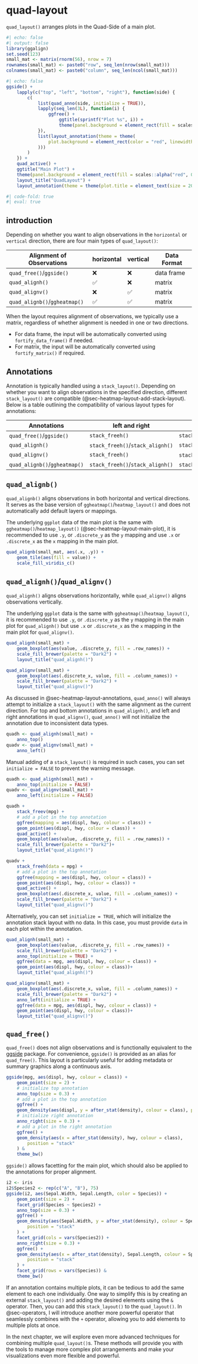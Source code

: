# quad-layout {#sec-quad-layout}
`quad_layout()` arranges plots in the Quad-Side of a main plot.
```r
#| echo: false
#| output: false
library(ggalign)
set.seed(123)
small_mat <- matrix(rnorm(56), nrow = 7)
rownames(small_mat) <- paste0("row", seq_len(nrow(small_mat)))
colnames(small_mat) <- paste0("column", seq_len(ncol(small_mat)))
```

```r
#| echo: false
ggside() +
    lapply(c("top", "left", "bottom", "right"), function(side) {
        c(
            list(quad_anno(side, initialize = TRUE)),
            lapply(seq_len(3L), function(i) {
                ggfree() +
                    ggtitle(sprintf("Plot %s", i)) +
                    theme(panel.background = element_rect(fill = scales::alpha("red", 0.5)))
            }),
            list(layout_annotation(theme = theme(
                plot.background = element_rect(color = "red", linewidth = unit(3, "cm"))
            )))
        )
    }) +
    quad_active() +
    ggtitle("Main Plot") +
    theme(panel.background = element_rect(fill = scales::alpha("red", 0.5))) +
    layout_title("QuadLayout") +
    layout_annotation(theme = theme(plot.title = element_text(size = 20)))
```

```r
#| code-fold: true
#| eval: true
```

## introduction
Depending on whether you want to align observations in the `horizontal` or `vertical`
direction, there are four main types of `quad_layout()`:

| Alignment of Observations     | horizontal | vertical | Data Format |
| ----------------------------- | ---------- | -------- | ----------- |
| `quad_free()`/`ggside()`      | ❌         | ❌       | data frame  |
| `quad_alignh()`               | ✅         | ❌       | matrix      |
| `quad_alignv()`               | ❌         | ✅       | matrix      |
| `quad_alignb()`/`ggheatmap()` | ✅         | ✅       | matrix      |

When the layout requires alignment of observations, we typically use a matrix,
regardless of whether alignment is needed in one or two directions.

 - For data frame, the input will be automatically converted using
 `fortify_data_frame()` if needed.
 - For matrix, the input will be automatically converted using
 `fortify_matrix()` if required.

## Annotations
Annotation is typically handled using a `stack_layout()`. Depending on whether
you want to align observations in the specified direction, different
`stack_layout()` are compatible (@sec-heatmap-layout-add-stack-layout). Below is
a table outlining the compatibility of various layout types for annotations:

| Annotations                   | left and right                   | top and bottom                   |
| ----------------------------- | -------------------------------- | -------------------------------- |
| `quad_free()`/`ggside()`      | `stack_freeh()`                  | `stack_freev()`                  |
| `quad_alignh()`               | `stack_freeh()`/`stack_alignh()` | `stack_freev()`                  |
| `quad_alignv()`               | `stack_freeh()`                  | `stack_freev()`/`stack_alignv()` |
| `quad_alignb()`/`ggheatmap()` | `stack_freeh()`/`stack_alignh()` | `stack_freev()`/`stack_alignv()` |

## `quad_alignb()`
`quad_alignb()` aligns observations in both horizontal and vertical directions. It
serves as the base version of `ggheatmap()`/`heatmap_layout()` and does not
automatically add default layers or mappings.

The underlying `ggplot` data of the main plot is the same with
`ggheatmap()`/`heatmap_layout()` (@sec-heatmap-layout-main-plot), it is
recommended to use `.y`, or `.discrete_y` as the `y` mapping and use `.x` or
`.discrete_x` as the `x` mapping in the main plot.

```r
quad_alignb(small_mat, aes(.x, .y)) +
    geom_tile(aes(fill = value)) +
    scale_fill_viridis_c()
```

## `quad_alignh()`/`quad_alignv()`
`quad_alignh()` aligns observations horizontally, while `quad_alignv()` aligns
observations vertically.

The underlying `ggplot` data is the same with `ggheatmap()`/`heatmap_layout()`,
it is recommended to use `.y`, or `.discrete_y` as the `y` mapping in the main
plot for `quad_alignh()` but use `.x` or `.discrete_x` as the `x` mapping in
the main plot for `quad_alignv()`.

::: {.grid}

::: {.g-col-6}
```r
quad_alignh(small_mat) +
    geom_boxplot(aes(value, .discrete_y, fill = .row_names)) +
    scale_fill_brewer(palette = "Dark2") +
    layout_title("quad_alignh()")
```
:::

::: {.g-col-6}
```r
quad_alignv(small_mat) +
    geom_boxplot(aes(.discrete_x, value, fill = .column_names)) +
    scale_fill_brewer(palette = "Dark2") +
    layout_title("quad_alignv()")
```
:::

:::

As discussed in @sec-heatmap-layout-annotations, `quad_anno()` will always
attempt to initialize a `stack_layout()` with the same alignment as the current
direction. For top and bottom annotations in `quad_alignh()`, and left and right
annotations in `quad_alignv()`, `quad_anno()` will not initialize the annotation
due to inconsistent data types.

```r
quadh <- quad_alignh(small_mat) +
    anno_top()
quadv <- quad_alignv(small_mat) +
    anno_left()
```

Manual adding of a `stack_layout()` is required in such cases, you can set
`initialize = FALSE` to prevent the warning message.
```r
quadh <- quad_alignh(small_mat) +
    anno_top(initialize = FALSE)
quadv <- quad_alignv(small_mat) +
    anno_left(initialize = FALSE)
```

::: {.grid}

::: {.g-col-6}
```r
quadh +
    stack_freev(mpg) +
    # add a plot in the top annotation
    ggfree(mapping = aes(displ, hwy, colour = class)) +
    geom_point(aes(displ, hwy, colour = class)) +
    quad_active() +
    geom_boxplot(aes(value, .discrete_y, fill = .row_names)) +
    scale_fill_brewer(palette = "Dark2")+
    layout_title("quad_alignh()")
```
::: 

::: {.g-col-6}
```r
quadv +
    stack_freeh(data = mpg) +
    # add a plot in the top annotation
    ggfree(mapping = aes(displ, hwy, colour = class)) +
    geom_point(aes(displ, hwy, colour = class)) +
    quad_active() +
    geom_boxplot(aes(.discrete_x, value, fill = .column_names)) +
    scale_fill_brewer(palette = "Dark2") +
    layout_title("quad_alignv()")
```
::: 

::: 

Alternatively, you can set `initialize = TRUE`, which will initialize the
annotation stack layout with no data. In this case, you must provide `data` in
each plot within the annotation.

::: {.grid}

::: {.g-col-6}
```r
quad_alignh(small_mat) +
    geom_boxplot(aes(value, .discrete_y, fill = .row_names)) +
    scale_fill_brewer(palette = "Dark2") +
    anno_top(initialize = TRUE) +
    ggfree(data = mpg, aes(displ, hwy, colour = class)) +
    geom_point(aes(displ, hwy, colour = class))+
    layout_title("quad_alignh()")
```
::: 

::: {.g-col-6}
```r
quad_alignv(small_mat) +
    geom_boxplot(aes(.discrete_x, value, fill = .column_names)) +
    scale_fill_brewer(palette = "Dark2") +
    anno_left(initialize = TRUE) +
    ggfree(data = mpg, aes(displ, hwy, colour = class)) +
    geom_point(aes(displ, hwy, colour = class))+
    layout_title("quad_alignv()")
```
:::

:::

## `quad_free()`
`quad_free()` does not align observations and is functionally equivalent to the
[ggside](https://cran.r-project.org/package=ggside) package. For convenience,
`ggside()` is provided as an alias for `quad_free()`. This layout is particularly
useful for adding metadata or summary graphics along a continuous axis.

```r
ggside(mpg, aes(displ, hwy, colour = class)) +
    geom_point(size = 2) +
    # initialize top annotation
    anno_top(size = 0.3) +
    # add a plot in the top annotation
    ggfree() +
    geom_density(aes(displ, y = after_stat(density), colour = class), position = "stack") +
    # initialize right annotation
    anno_right(size = 0.3) +
    # add a plot in the right annotation
    ggfree() +
    geom_density(aes(x = after_stat(density), hwy, colour = class),
        position = "stack"
    ) &
    theme_bw()
```

`ggside()` allows facetting for the main plot, which should also be applied to
the annotations for proper alignment.
```r
i2 <- iris
i2$Species2 <- rep(c("A", "B"), 75)
ggside(i2, aes(Sepal.Width, Sepal.Length, color = Species)) +
    geom_point(size = 2) +
    facet_grid(Species ~ Species2) +
    anno_top(size = 0.3) +
    ggfree() +
    geom_density(aes(Sepal.Width, y = after_stat(density), colour = Species),
        position = "stack"
    ) +
    facet_grid(cols = vars(Species2)) +
    anno_right(size = 0.3) +
    ggfree() +
    geom_density(aes(x = after_stat(density), Sepal.Length, colour = Species),
        position = "stack"
    ) +
    facet_grid(rows = vars(Species)) &
    theme_bw()
```

If an annotation contains multiple plots, it can be tedious to add the same
element to each one individually. One way to simplify this is by creating an
external `stack_layout()` and adding the desired elements using the `&`
operator. Then, you can add this `stack_layout()` to the `quad_layout()`. In
@sec-operators, I will introduce another more powerful operator that seamlessly
combines with the `+` operator, allowing you to add elements to multiple plots
at once.

In the next chapter, we will explore even more advanced techniques for combining
multiple `quad_layout()`s. These methods will provide you with the tools to manage
more complex plot arrangements and make your visualizations even more flexible
and powerful.
